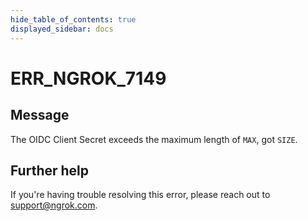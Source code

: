 ```yaml
---
hide_table_of_contents: true
displayed_sidebar: docs
---
```



# ERR_NGROK_7149

## Message

The OIDC Client Secret exceeds the maximum length of `MAX`, got `SIZE`.

<ErrorDetails error="err_ngrok_7149" />

## Further help

If you're having trouble resolving this error, please reach out to [support@ngrok.com](mailto:support@ngrok.com?subject=Help%20with%20ERR_NGROK_7149).
